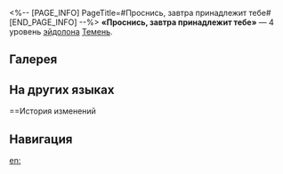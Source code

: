 <%-- [PAGE_INFO]
PageTitle=#Проснись, завтра принадлежит тебе#
[END_PAGE_INFO] --%>
{{Эйдолон Инфобокс
|Название         = Проснись, завтра принадлежит тебе
|Изображение      = Эйдолон Проснись, завтра принадлежит тебе.png
|Персонаж         = Темень
|Уровень          = 4
|Длительность     = 
|Описание         = Пока Темень находится на поле боя, эффективность пробития уязвимости духов памяти отряда повышается на 25%, эффективность пробития уязвимости духа памяти Тьмуши дополнительно повышается на 25%.
|Свойство1        = 
|Масштабирование1 = 
}}
'''«Проснись, завтра принадлежит тебе»''' — 4 уровень [[эйдолон]]а [[Темень]].

==Галерея==
{{Галерея|position=left|captionalign=center
|Персонаж Темень Эйдолон 4.png|Осколок Эйдолона
}}

==На других языках==
{{На других языках
|en   = Wake Up, the Tomorrow is Yours
|zhs  = 醒来，便是你的明天
|zht  = 醒來&mdash;&mdash;便是你的明天
|ja   = {{Rubi|起|お}}きて、
アンタの{{Rubi|明日|あした}}が{{Rubi|訪|おとず}}れる
|ko   = 깨어나면, 너의 내일이 올 거야
|es   = Despierta, el mañana es tuyo
|fr   = Debout, demain t'appartient
|ru   = Проснись, завтра принадлежит тебе
|th   = Wake Up, the Tomorrow is Yours
|vi   = Tỉnh Dậy, Là Ngày Mai Của Bạn
|de   = Erwache, dann beginnt dein Morgen
|id   = Wake Up, the Tomorrow is Yours
|pt   = Acorde, o Amanhã é Seu
}}

==История изменений
{{История изменений|3.6}}

==Навигация==
{{Навык Навбокс|Темень}}

[[en:]]